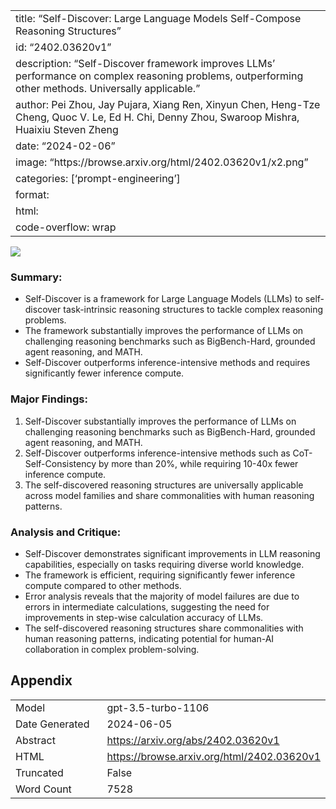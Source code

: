 
---
title: "Self-Discover: Large Language Models Self-Compose Reasoning Structures"
id: "2402.03620v1"
description: "Self-Discover framework improves LLMs' performance on complex reasoning problems, outperforming other methods. Universally applicable."
author: Pei Zhou, Jay Pujara, Xiang Ren, Xinyun Chen, Heng-Tze Cheng, Quoc V. Le, Ed H. Chi, Denny Zhou, Swaroop Mishra, Huaixiu Steven Zheng
date: "2024-02-06"
image: "https://browse.arxiv.org/html/2402.03620v1/x2.png"
categories: ['prompt-engineering']
format:
  html:
    code-overflow: wrap
---

![](https://browse.arxiv.org/html/2402.03620v1/x2.png)

### Summary:
- Self-Discover is a framework for Large Language Models (LLMs) to self-discover task-intrinsic reasoning structures to tackle complex reasoning problems.
- The framework substantially improves the performance of LLMs on challenging reasoning benchmarks such as BigBench-Hard, grounded agent reasoning, and MATH.
- Self-Discover outperforms inference-intensive methods and requires significantly fewer inference compute.

### Major Findings:
1. Self-Discover substantially improves the performance of LLMs on challenging reasoning benchmarks such as BigBench-Hard, grounded agent reasoning, and MATH.
2. Self-Discover outperforms inference-intensive methods such as CoT-Self-Consistency by more than 20%, while requiring 10-40x fewer inference compute.
3. The self-discovered reasoning structures are universally applicable across model families and share commonalities with human reasoning patterns.

### Analysis and Critique:
- Self-Discover demonstrates significant improvements in LLM reasoning capabilities, especially on tasks requiring diverse world knowledge.
- The framework is efficient, requiring significantly fewer inference compute compared to other methods.
- Error analysis reveals that the majority of model failures are due to errors in intermediate calculations, suggesting the need for improvements in step-wise calculation accuracy of LLMs.
- The self-discovered reasoning structures share commonalities with human reasoning patterns, indicating potential for human-AI collaboration in complex problem-solving.

## Appendix

|          |          |
|----------|----------|
| Model     | gpt-3.5-turbo-1106       |
| Date Generated     | 2024-06-05       |
| Abstract | [https://arxiv.org/abs/2402.03620v1](https://arxiv.org/abs/2402.03620v1)        |
| HTML     | [https://browse.arxiv.org/html/2402.03620v1](https://browse.arxiv.org/html/2402.03620v1)       |
| Truncated       | False       |
| Word Count       | 7528       |